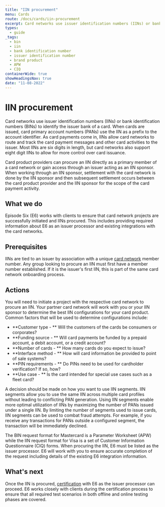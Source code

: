 ```yaml
---
title: "IIN procurement"
menu: Cards
route: /docs/cards/iin-procurement
excerpt: Card networks use issuer identification numbers (IINs) or bank identification numbers (BINs) are used to identify the issuer bank of a card.
types:
  - guide
_tags:
  - bin
  - iin
  - bank identification number
  - issuer identification number
  - brand product
  - APW
  - CIQ
containerWide: true
showHeadingsNav: true
date: "11-08-2022"
---
```


# IIN procurement

Card networks use issuer identification numbers (IINs) or bank identification numbers (BINs) to identify the issuer bank of a card. When cards are issued, card primary account numbers (PANs) use the IIN as a prefix to the account identifier. As card payments come in, IINs allow card networks to route and track the card payment messages and other card activities to the issuer. Most IINs are six digits in length, but card networks also support eight digit IINs to allow for more control over card issuance.

Card product providers can procure an IIN directly as a primary member of a card network or gain access through an issuer acting as an IIN sponsor. When working through an IIN sponsor, settlement with the card network is done by the IIN sponsor and then subsequent settlement occurs between the card product provider and the IIN sponsor for the scope of the card payment activity.

## What we do

Episode Six (E6) works with clients to ensure that card network projects are successfully initiated and IINs procured. This includes providing required information about E6 as an issuer processor and existing integrations with the card networks.

## Prerequisites

IINs are tied to an issuer by association with a unique [card network](/docs/cards/card-networks) member number. Any group looking to procure an IIN must first have a member number established. If it is the issuer's first IIN, this is part of the same card network onboarding process.

## Actions

You will need to initiate a project with the respective card network to procure an IIN. Your partner card network will work with you or your IIN sponsor to determine the best IIN configurations for your card product. Common factors that will be used to determine configurations include:

* **Customer type - ** Will the customers of the cards be consumers or corporates?
* **Funding source - ** Will card payments be funded by a prepaid account, a debit account, or a credit account?
* **Number of cards - ** How many cards do you expect to issue?
* **Interface method - ** How will card information be provided to point of sale systems?
* **PIN requirements - ** Do PINs need to be used for cardholder verification? If so, how?
* **Use case - ** Is the card intended for special use cases such as a fleet card?

A decision should be made on how you want to use IIN segments. IIN segments allow you to use the same IIN across multiple card profiles without leading to conflicting PAN generation. Using IIN segments enable more optimal utilization of IINs by maximizing the number of PANs issued under a single IIN. By limiting the number of segments used to issue cards, IIN segments can be used to combat fraud attempts. For example, if you receive any transactions for PANs outside a configured segment, the transaction will be immediately declined.

The BIN request format for Mastercard is a Parameter Worksheet (APW) while the IIN request format for Visa is a set of Customer Information Questionnaire (CIQ) forms. When procuring the IIN, E6 must be listed as the issuer processor. E6 will work with you to ensure accurate completion of the request including details of the existing E6 integration information.

## What's next

Once the IIN is procured, [certification](/docs/cards/certification) with E6 as the issuer processor can proceed. E6 works closely with clients during the certification process to ensure that all required test scenarios in both offline and online testing phases are covered.